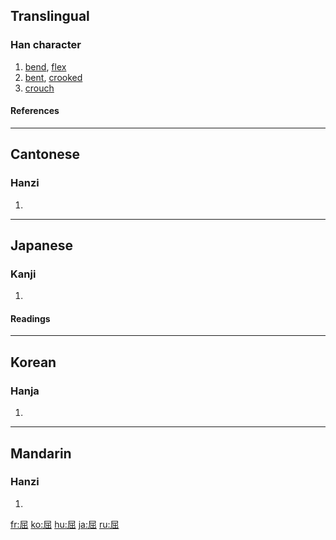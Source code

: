 ==Translingual==
===Han character===
{{Han char|rn=44|rad=尸|as=05|sn=8|four=7727<sub>2</sub>|canj=尸山山 (SUU)}}
# [[bend]], [[flex]]
# [[bent]], [[crooked]]
# [[crouch]]
====References====
{{Han ref|kx=0301.070|dkj=07669|dj=0597.140|hdz=20970.110|uh=5C48|ud=23624|bh=A97D|bd=43389}}
----
==Cantonese==
===Hanzi===
{{yue-hanzi|jyut=|y=wat1}}
# {{defn|Cantonese}}
----
==Japanese==
===Kanji===
{{ja-kanji|grade=c|rs=尸05}}
# {{defn|Japanese}} 
====Readings====
{{ja-readings|on=[[くつ]] (kutsu)|kun=[[かがむ]] (kagamu), [[かがめる]] (kagameru)}}
----
==Korean==
===Hanja===
{{ko-hanja|hangeul=굴|rv=gul|mr=kul}}
# {{defn|Korean}}
----
==Mandarin==
===Hanzi===
{{cmn-hanzi|pin=[[qū]] ([[qu1]])|wg=ch'ü<sup>1</sup>}}
# {{defn|Mandarin}}

[[fr:屈]]
[[ko:屈]]
[[hu:屈]]
[[ja:屈]]
[[ru:屈]]